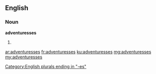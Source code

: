 ==English==

===Noun===
'''adventuresses'''

# {{plural of|adventuress}}

[[Category:English plurals ending in "-es"]]

[[ar:adventuresses]]
[[fr:adventuresses]]
[[ku:adventuresses]]
[[mg:adventuresses]]
[[my:adventuresses]]